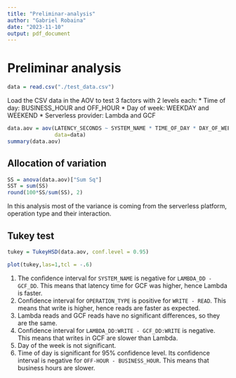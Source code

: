 ```yaml
---
title: "Preliminar-analysis"
author: "Gabriel Robaina"
date: "2023-11-10"
output: pdf_document
---
```


# Preliminar analysis

```r
data = read.csv("./test_data.csv")
```

Load the CSV data in the AOV to test 3 factors with 2 levels each: 
* Time of day: BUSINESS_HOUR and OFF_HOUR
* Day of week: WEEKDAY and WEEKEND
* Serverless provider: Lambda and GCF

```r
data.aov = aov(LATENCY_SECONDS ~ SYSTEM_NAME * TIME_OF_DAY * DAY_OF_WEEK * OPERATION_TYPE, 
               data=data)
summary(data.aov)
```

## Allocation of variation

```r
SS = anova(data.aov)["Sum Sq"]
SST = sum(SS)
round(100*SS/sum(SS), 2)
```

In this analysis most of the variance is coming from the serverless platform, operation type and their interaction.

## Tukey test

```r
tukey = TukeyHSD(data.aov, conf.level = 0.95)
```

```r
plot(tukey,las=1,tcl = -.6)
```

1. The confidence interval for `SYSTEM_NAME` is negative for `LAMBDA_DD - GCF_DD`. This means that latency time for GCF was higher, hence Lambda is faster.
2. Confidence interval for `OPERATION_TYPE` is positive for `WRITE - READ`. This means that write is higher, hence reads are faster as expected.
3. Lambda reads and GCF reads have no significant differences, so they are the same.
4. Confidence interval for `LAMBDA_DD:WRITE - GCF_DD:WRITE` is negative. This means that writes in GCF are slower than Lambda.
5. Day of the week is not significant.
6. Time of day is significant for 95% confidence level. Its confidence interval is negative for `OFF-HOUR - BUSINESS_HOUR`. This means that business hours are slower.

